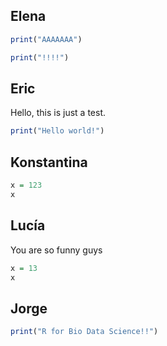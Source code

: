 ## Elena

```r
print("AAAAAAA")
```

```r
print("!!!!")
```

## Eric

Hello, this is just a test.

```r
print("Hello world!")
```

## Konstantina

```r
x = 123
x
```

## Lucía

You are so funny guys

```r
x = 13
x
```

## Jorge

```r
print("R for Bio Data Science!!")
```

